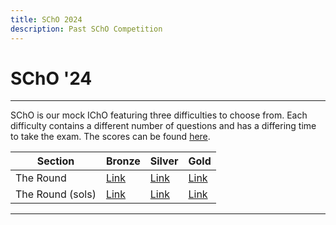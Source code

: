 ```yaml
---
title: SChO 2024
description: Past SChO Competition
---
```


# SChO '24

---

SChO is our mock IChO featuring three difficulties to choose from.
Each difficulty contains a different number of questions and has a differing time to take the exam.
The scores can be found [here](https://docs.google.com/spreadsheets/d/1yEudAFv-mDEIqY0QiyDlKgMy0OY4vJRI0g3qxTOrBkk/edit?usp=sharing).

| Section          | Bronze                                                                                     | Silver                                                                                     | Gold                                                                                       |
| ---------------- | ------------------------------------------------------------------------------------------ | ------------------------------------------------------------------------------------------ | ------------------------------------------------------------------------------------------ |
| The Round        | [Link](https://drive.google.com/file/d/1qqobDctl2JNQu5M0k7lH8eQ4pog-UkK8/view?usp=sharing) | [Link](https://drive.google.com/file/d/1pmyf-TuSYwZWnNU9gTa8syNIcPbPbDuL/view?usp=sharing) | [Link](https://drive.google.com/file/d/1Ts9dx4Up4FkrMn42vhdTC9Fhk1Zh9UWL/view?usp=sharing) |
| The Round (sols) | [Link](https://drive.google.com/file/d/1EUQayututYbBqeytehcQrxIhpjDUgqrk/view?usp=sharing) | [Link](https://drive.google.com/file/d/1khKB03_zexAnEUDFktQIzQpERvmQndoQ/view?usp=sharing) | [Link](https://drive.google.com/file/d/1zgggnWBfMekgJxsqUZly5bCPHD4UZiQ2/view?usp=sharing) |

---

<Youtube title="Awards Ceremony" youtubeId="IWyAPbwIiLM" />
